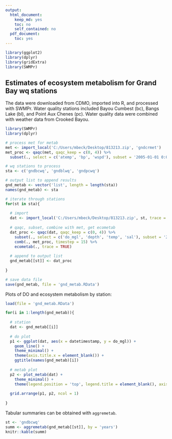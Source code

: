 ```yaml
---
output:
  html_document:
    keep_md: yes
    toc: no
    self_contained: no
  pdf_document:
    toc: yes
---
```


```r
library(ggplot2)
library(dplyr)
library(gridExtra)
library(SWMPr)
```

## Estimates of ecosystem metabolism for Grand Bay wq stations

The data were downloaded from CDMO, imported into R, and processed with SWMPr.  Water quality stations included Bayou Cumbest (bc), Bangs Lake (bl), and Point Aux Chenes (pc). Water quality data were combined with weather data from Crooked Bayou.

```r
library(SWMPr)
library(dplyr)

# process met for metab
met <- import_local('C:/Users/mbeck/Desktop/813213.zip', 'gndcrmet')
met_proc <- qaqc(met, qaqc_keep = c(0, 4)) %>% 
  subset(., select = c('atemp', 'bp', 'wspd'), subset = '2005-01-01 0:0', operator = '>=')

# wq stations to process
sta <- c('gndbcwq', 'gndblwq', 'gndpcwq')

# output list to append results
gnd_metab <- vector('list', length = length(sta))
names(gnd_metab) <- sta

# iterate through stations
for(st in sta){
  
  # import
  dat <- import_local('C:/Users/mbeck/Desktop/813213.zip', st, trace = TRUE)
  
  # qaqc, subset, combine with met, get ecometab
  dat_proc <- qaqc(dat, qaqc_keep = c(0, 4)) %>% 
    subset(., select = c('do_mgl', 'depth', 'temp', 'sal'), subset = '2005-01-01 0:0', operator = '>=') %>% 
    comb(., met_proc, timestep = 15) %>% 
    ecometab(., trace = TRUE)
  
  # append to output list
  gnd_metab[[st]] <- dat_proc
  
}

# save data file
save(gnd_metab, file = 'gnd_metab.RData')
```

Plots of DO and ecosystem metabolism by station:

```r
load(file = 'gnd_metab.RData')

for(i in 1:length(gnd_metab)){
  
  # station
  dat <- gnd_metab[[i]]
  
  # do plot
  p1 <- ggplot(dat, aes(x = datetimestamp, y = do_mgl)) +
    geom_line() + 
    theme_minimal() +
    theme(axis.title.x = element_blank()) + 
    ggtitle(names(gnd_metab)[i])
  
  # metab plot
  p2 <- plot_metab(dat) +
    theme_minimal() +
    theme(legend.position = 'top', legend.title = element_blank(), axis.title.x = element_blank())
  
  grid.arrange(p1, p2, ncol = 1)
   
}

```

Tabular summaries can be obtained with `aggremetab`.

```r
st <- 'gndbcwq'
summ <- aggremetab(gnd_metab[[st]], by = 'years')
knitr::kable(summ)
```

